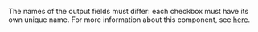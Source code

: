 <Cut title="I selected one checkbox, but all the checkboxes are selected.">

The names of the output fields must differ: each checkbox must have its own unique name. For more information about this component, see [here](/docs-new/guide/t-components/checkboxes).

</Cut>